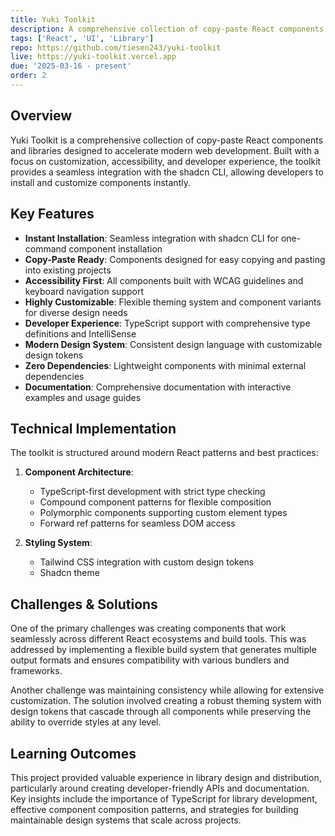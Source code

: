 ```yaml
---
title: Yuki Toolkit
description: A comprehensive collection of copy-paste React components and libraries. Install components instantly using the shadcn CLI with a focus on customization, accessibility, and developer experience.
tags: ['React', 'UI', 'Library']
repo: https://github.com/tiesen243/yuki-toolkit
live: https://yuki-toolkit.vercel.app
due: '2025-03-16 - present'
order: 2
---
```


## Overview

Yuki Toolkit is a comprehensive collection of copy-paste React components and libraries designed to accelerate modern web development. Built with a focus on customization, accessibility, and developer experience, the toolkit provides a seamless integration with the shadcn CLI, allowing developers to install and customize components instantly.

## Key Features

- **Instant Installation**: Seamless integration with shadcn CLI for one-command component installation
- **Copy-Paste Ready**: Components designed for easy copying and pasting into existing projects
- **Accessibility First**: All components built with WCAG guidelines and keyboard navigation support
- **Highly Customizable**: Flexible theming system and component variants for diverse design needs
- **Developer Experience**: TypeScript support with comprehensive type definitions and IntelliSense
- **Modern Design System**: Consistent design language with customizable design tokens
- **Zero Dependencies**: Lightweight components with minimal external dependencies
- **Documentation**: Comprehensive documentation with interactive examples and usage guides

## Technical Implementation

The toolkit is structured around modern React patterns and best practices:

1. **Component Architecture**:

   - TypeScript-first development with strict type checking
   - Compound component patterns for flexible composition
   - Polymorphic components supporting custom element types
   - Forward ref patterns for seamless DOM access

2. **Styling System**:

   - Tailwind CSS integration with custom design tokens
   - Shadcn theme

## Challenges & Solutions

One of the primary challenges was creating components that work seamlessly across different React ecosystems and build tools. This was addressed by implementing a flexible build system that generates multiple output formats and ensures compatibility with various bundlers and frameworks.

Another challenge was maintaining consistency while allowing for extensive customization. The solution involved creating a robust theming system with design tokens that cascade through all components while preserving the ability to override styles at any level.

## Learning Outcomes

This project provided valuable experience in library design and distribution, particularly around creating developer-friendly APIs and documentation. Key insights include the importance of TypeScript for library development, effective component composition patterns, and strategies for building maintainable design systems that scale across projects.
